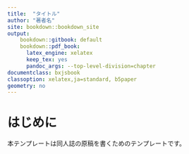 ```yaml
---
title:  "タイトル"
author: "著者名"
site: bookdown::bookdown_site
output: 
    bookdown::gitbook: default
    bookdown::pdf_book:
      latex_engine: xelatex
      keep_tex: yes
      pandoc_args: --top-level-division=chapter
documentclass: bxjsbook
classoption: xelatex,ja=standard, b5paper
geometry: no
---
```


# はじめに {-#hajimeni}

本テンプレートは同人誌の原稿を書くためのテンプレートです。



